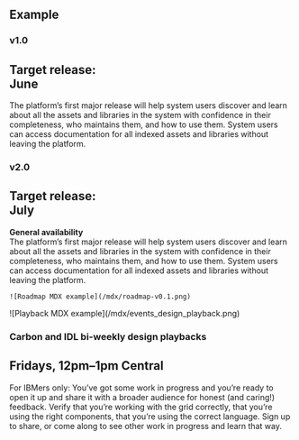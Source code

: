 ## Example

<Divider>
  <div>
    <h3>
      <strong>v1.0</strong>
    </h3>
    <h2>Target release: <div>June</div></h2>
  </div>
  <div>
    The platform’s first major release will help system users discover and learn about all the
    assets and libraries in the system with confidence in their completeness, who maintains them,
    and how to use them. System users can access documentation for all indexed assets and libraries
    without leaving the platform.
  </div>
</Divider>

<Divider>
  <div>
  <h3>
    <strong>v2.0</strong>
  </h3>
  <h2>Target release: <div>July</div></h2>
  </div>
  <div>
    <div><strong>General availability</strong></div>
    The platform’s first major release will help system users discover and learn about all the assets
    and libraries in the system with confidence in their completeness, who maintains them, and how to
    use them. System users can access documentation for all indexed assets and libraries without leaving
    the platform.

    ![Roadmap MDX example](/mdx/roadmap-v0.1.png)

  </div>
</Divider>

<Divider>
  <div>![Playback MDX example](/mdx/events_design_playback.png)</div>
  <h3>
    <strong>Carbon and IDL bi-weekly design playbacks</strong>
  </h3>
  <h2>Fridays, 12pm–1pm Central</h2>
  For IBMers only: You’ve got some work in progress and you’re ready to open it up and share it with
  a broader audience for honest (and caring!) feedback. Verify that you’re working with the grid correctly,
  that you’re using the right components, that you’re using the correct language. Sign up to share, or
  come along to see other work in progress and learn that way.
</Divider>
